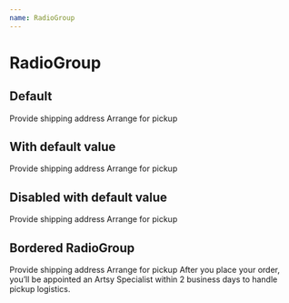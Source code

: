 ```yaml
---
name: RadioGroup
---
```



# RadioGroup

## Default

<Playground>
  <RadioGroup>
    <Radio value="SHIP">Provide shipping address</Radio>
    <Radio value="PICKUP">Arrange for pickup</Radio>
  </RadioGroup>
</Playground>

## With default value

<Playground>
  <RadioGroup defaultValue="SHIP">
    <Radio value="SHIP">Provide shipping address</Radio>
    <Radio value="PICKUP">Arrange for pickup</Radio>
  </RadioGroup>
</Playground>

## Disabled with default value

<Playground>
  <RadioGroup defaultValue="SHIP" disabled>
    <Radio value="SHIP">Provide shipping address</Radio>
    <Radio value="PICKUP">Arrange for pickup</Radio>
  </RadioGroup>
</Playground>

## Bordered RadioGroup

<Playground>
  <RadioGroup defaultValue="SHIP">
    <BorderedRadio value="SHIP">Provide shipping address</BorderedRadio>
    <BorderedRadio value="PICKUP">
      Arrange for pickup
      <Sans size="2" color="black60">
        After you place your order, you’ll be appointed an Artsy Specialist
        within 2 business days to handle pickup logistics.
      </Sans>
    </BorderedRadio>
  </RadioGroup>
</Playground>
